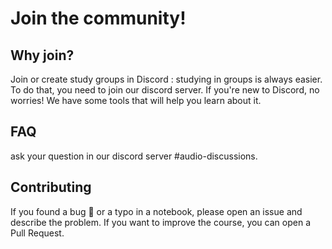 # Join the community!

<!--  TODO: where to find help and community (discord), discord 101, code of conduct, planned events, schedules-->


## Why join?




Join or create study groups in Discord : studying in groups is always easier. To do that, you need to join our discord server. If you're new to Discord, no worries! We have some tools that will help you learn about it.


## FAQ

ask your question in our discord server #audio-discussions.


## Contributing

If you found a bug 🐛 or a typo in a notebook, please open an issue and describe the problem.
If you want to improve the course, you can open a Pull Request.
